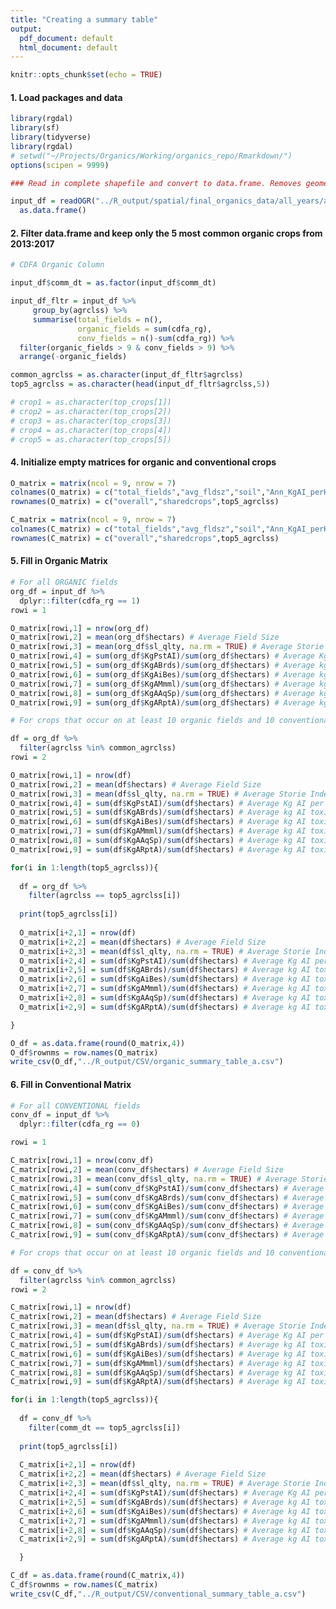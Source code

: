 ```yaml
---
title: "Creating a summary table"
output:
  pdf_document: default
  html_document: default
---
```


```r
knitr::opts_chunk$set(echo = TRUE)
```

#### 1. Load packages and data
```r
library(rgdal)
library(sf)
library(tidyverse)
library(rgdal)
# setwd("~/Projects/Organics/Working/organics_repo/Rmarkdown/")
options(scipen = 9999)

### Read in complete shapefile and convert to data.frame. Removes geometry column, which is not needed in this RMD.

input_df = readOGR("../R_output/spatial/final_organics_data/all_years/all_years_organics.shp") %>% 
  as.data.frame()

```

#### 2. Filter data.frame and keep only the 5 most common organic crops from 2013:2017
```r
# CDFA Organic Column

input_df$comm_dt = as.factor(input_df$comm_dt)

input_df_fltr = input_df %>% 
     group_by(agrclss) %>% 
     summarise(total_fields = n(),
               organic_fields = sum(cdfa_rg),
               conv_fields = n()-sum(cdfa_rg)) %>% 
  filter(organic_fields > 9 & conv_fields > 9) %>% 
  arrange(-organic_fields)

common_agrclss = as.character(input_df_fltr$agrclss)
top5_agrclss = as.character(head(input_df_fltr$agrclss,5))

# crop1 = as.character(top_crops[1])
# crop2 = as.character(top_crops[2])
# crop3 = as.character(top_crops[3])
# crop4 = as.character(top_crops[4])
# crop5 = as.character(top_crops[5])
```

#### 4. Initialize empty matrices for organic and conventional crops
```r

O_matrix = matrix(ncol = 9, nrow = 7)
colnames(O_matrix) = c("total_fields","avg_fldsz","soil","Ann_KgAI_perH","birds","bees", "mmls","aqsp","reps")
rownames(O_matrix) = c("overall","sharedcrops",top5_agrclss)

C_matrix = matrix(ncol = 9, nrow = 7)
colnames(C_matrix) = c("total_fields","avg_fldsz","soil","Ann_KgAI_perH","birds","bees", "mmls","aqsp","reps")
rownames(C_matrix) = c("overall","sharedcrops",top5_agrclss)

```

#### 5. Fill in Organic Matrix
```r

# For all ORGANIC fields
org_df = input_df %>% 
  dplyr::filter(cdfa_rg == 1)
rowi = 1

O_matrix[rowi,1] = nrow(org_df)
O_matrix[rowi,2] = mean(org_df$hectars) # Average Field Size
O_matrix[rowi,3] = mean(org_df$sl_qlty, na.rm = TRUE) # Average Storie Index value
O_matrix[rowi,4] = sum(org_df$KgPstAI)/sum(org_df$hectars) # Average Kg AI per acre
O_matrix[rowi,5] = sum(org_df$KgABrds)/sum(org_df$hectars) # Average kg AI toxic to birds per acre
O_matrix[rowi,6] = sum(org_df$KgAiBes)/sum(org_df$hectars) # Average kg AI toxic to bees per acre
O_matrix[rowi,7] = sum(org_df$KgAMmml)/sum(org_df$hectars) # Average kg AI toxic to mammals per acre
O_matrix[rowi,8] = sum(org_df$KgAAqSp)/sum(org_df$hectars) # Average kg AI toxic to aquatic species per acre
O_matrix[rowi,9] = sum(org_df$KgARptA)/sum(org_df$hectars) # Average kg AI toxic to reptiles per acre

# For crops that occur on at least 10 organic fields and 10 conventional fields

df = org_df %>% 
  filter(agrclss %in% common_agrclss)
rowi = 2

O_matrix[rowi,1] = nrow(df)
O_matrix[rowi,2] = mean(df$hectars) # Average Field Size
O_matrix[rowi,3] = mean(df$sl_qlty, na.rm = TRUE) # Average Storie Index value
O_matrix[rowi,4] = sum(df$KgPstAI)/sum(df$hectars) # Average Kg AI per acre
O_matrix[rowi,5] = sum(df$KgABrds)/sum(df$hectars) # Average kg AI toxic to birds per acre
O_matrix[rowi,6] = sum(df$KgAiBes)/sum(df$hectars) # Average kg AI toxic to bees per acre
O_matrix[rowi,7] = sum(df$KgAMmml)/sum(df$hectars) # Average kg AI toxic to mammals per acre
O_matrix[rowi,8] = sum(df$KgAAqSp)/sum(df$hectars) # Average kg AI toxic to aquatic species per acre
O_matrix[rowi,9] = sum(df$KgARptA)/sum(df$hectars) # Average kg AI toxic to reptiles per acre

for(i in 1:length(top5_agrclss)){
  
  df = org_df %>% 
    filter(agrclss == top5_agrclss[i])
  
  print(top5_agrclss[i])
  
  O_matrix[i+2,1] = nrow(df)
  O_matrix[i+2,2] = mean(df$hectars) # Average Field Size
  O_matrix[i+2,3] = mean(df$sl_qlty, na.rm = TRUE) # Average Storie Index value
  O_matrix[i+2,4] = sum(df$KgPstAI)/sum(df$hectars) # Average Kg AI per acre
  O_matrix[i+2,5] = sum(df$KgABrds)/sum(df$hectars) # Average kg AI toxic to birds per acre
  O_matrix[i+2,6] = sum(df$KgAiBes)/sum(df$hectars) # Average kg AI toxic to bees per acre
  O_matrix[i+2,7] = sum(df$KgAMmml)/sum(df$hectars) # Average kg AI toxic to mammals per acre
  O_matrix[i+2,8] = sum(df$KgAAqSp)/sum(df$hectars) # Average kg AI toxic to aquatic species per acre
  O_matrix[i+2,9] = sum(df$KgARptA)/sum(df$hectars) # Average kg AI toxic to reptiles per acre

}

O_df = as.data.frame(round(O_matrix,4))
O_df$rownms = row.names(O_matrix)
write_csv(O_df,"../R_output/CSV/organic_summary_table_a.csv")
```

#### 6. Fill in Conventional Matrix
```r

# For all CONVENTIONAL fields
conv_df = input_df %>% 
  dplyr::filter(cdfa_rg == 0)

rowi = 1

C_matrix[rowi,1] = nrow(conv_df)
C_matrix[rowi,2] = mean(conv_df$hectars) # Average Field Size
C_matrix[rowi,3] = mean(conv_df$sl_qlty, na.rm = TRUE) # Average Storie Index value
C_matrix[rowi,4] = sum(conv_df$KgPstAI)/sum(conv_df$hectars) # Average Kg AI per acre
C_matrix[rowi,5] = sum(conv_df$KgABrds)/sum(conv_df$hectars) # Average kg AI toxic to birds per acre
C_matrix[rowi,6] = sum(conv_df$KgAiBes)/sum(conv_df$hectars) # Average kg AI toxic to bees per acre
C_matrix[rowi,7] = sum(conv_df$KgAMmml)/sum(conv_df$hectars) # Average kg AI toxic to mammals per acre
C_matrix[rowi,8] = sum(conv_df$KgAAqSp)/sum(conv_df$hectars) # Average kg AI toxic to aquatic species per acre
C_matrix[rowi,9] = sum(conv_df$KgARptA)/sum(conv_df$hectars) # Average kg AI toxic to reptiles per acre

# For crops that occur on at least 10 organic fields and 10 conventional fields

df = conv_df %>% 
  filter(agrclss %in% common_agrclss)
rowi = 2

C_matrix[rowi,1] = nrow(df)
C_matrix[rowi,2] = mean(df$hectars) # Average Field Size
C_matrix[rowi,3] = mean(df$sl_qlty, na.rm = TRUE) # Average Storie Index value
C_matrix[rowi,4] = sum(df$KgPstAI)/sum(df$hectars) # Average Kg AI per acre
C_matrix[rowi,5] = sum(df$KgABrds)/sum(df$hectars) # Average kg AI toxic to birds per acre
C_matrix[rowi,6] = sum(df$KgAiBes)/sum(df$hectars) # Average kg AI toxic to bees per acre
C_matrix[rowi,7] = sum(df$KgAMmml)/sum(df$hectars) # Average kg AI toxic to mammals per acre
C_matrix[rowi,8] = sum(df$KgAAqSp)/sum(df$hectars) # Average kg AI toxic to aquatic species per acre
C_matrix[rowi,9] = sum(df$KgARptA)/sum(df$hectars) # Average kg AI toxic to reptiles per acre

for(i in 1:length(top5_agrclss)){
  
  df = conv_df %>% 
    filter(comm_dt == top5_agrclss[i])
  
  print(top5_agrclss[i])
  
  C_matrix[i+2,1] = nrow(df)
  C_matrix[i+2,2] = mean(df$hectars) # Average Field Size
  C_matrix[i+2,3] = mean(df$sl_qlty, na.rm = TRUE) # Average Storie Index value
  C_matrix[i+2,4] = sum(df$KgPstAI)/sum(df$hectars) # Average Kg AI per acre
  C_matrix[i+2,5] = sum(df$KgABrds)/sum(df$hectars) # Average kg AI toxic to birds per acre
  C_matrix[i+2,6] = sum(df$KgAiBes)/sum(df$hectars) # Average kg AI toxic to bees per acre
  C_matrix[i+2,7] = sum(df$KgAMmml)/sum(df$hectars) # Average kg AI toxic to mammals per acre
  C_matrix[i+2,8] = sum(df$KgAAqSp)/sum(df$hectars) # Average kg AI toxic to aquatic species per acre
  C_matrix[i+2,9] = sum(df$KgARptA)/sum(df$hectars) # Average kg AI toxic to reptiles per acre

  }

C_df = as.data.frame(round(C_matrix,4))
C_df$rownms = row.names(C_matrix)
write_csv(C_df,"../R_output/CSV/conventional_summary_table_a.csv")

```

